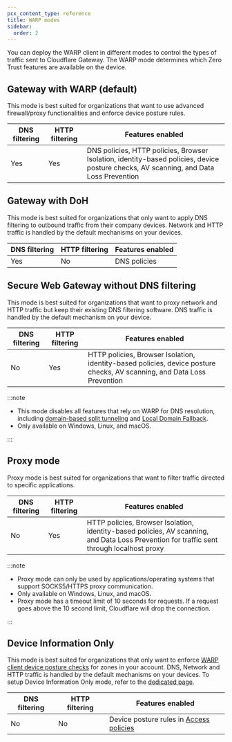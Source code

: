 ```yaml
---
pcx_content_type: reference
title: WARP modes
sidebar:
  order: 2
---
```


You can deploy the WARP client in different modes to control the types of traffic sent to Cloudflare Gateway. The WARP mode determines which Zero Trust features are available on the device.

## Gateway with WARP (default)

This mode is best suited for organizations that want to use advanced firewall/proxy functionalities and enforce device posture rules.

| DNS filtering | HTTP filtering | Features enabled                                                                                                                      |
| ------------- | -------------- | ------------------------------------------------------------------------------------------------------------------------------------- |
| Yes           | Yes            | DNS policies, HTTP policies, Browser Isolation, identity-based policies, device posture checks, AV scanning, and Data Loss Prevention |

## Gateway with DoH

This mode is best suited for organizations that only want to apply DNS filtering to outbound traffic from their company devices. Network and HTTP traffic is handled by the default mechanisms on your devices.

| DNS filtering | HTTP filtering | Features enabled |
| ------------- | -------------- | ---------------- |
| Yes           | No             | DNS policies     |

## Secure Web Gateway without DNS filtering

This mode is best suited for organizations that want to proxy network and HTTP traffic but keep their existing DNS filtering software. DNS traffic is handled by the default mechanism on your device.

| DNS filtering | HTTP filtering | Features enabled                                                                                                        |
| ------------- | -------------- | ----------------------------------------------------------------------------------------------------------------------- |
| No            | Yes            | HTTP policies, Browser Isolation, identity-based policies, device posture checks, AV scanning, and Data Loss Prevention |

:::note

- This mode disables all features that rely on WARP for DNS resolution, including [domain-based split tunneling](/cloudflare-one/connections/connect-devices/warp/configure-warp/route-traffic/split-tunnels/#domain-based-split-tunnels) and [Local Domain Fallback](/cloudflare-one/connections/connect-devices/warp/configure-warp/route-traffic/local-domains/).
- Only available on Windows, Linux, and macOS.

:::

## Proxy mode

Proxy mode is best suited for organizations that want to filter traffic directed to specific applications.

| DNS filtering | HTTP filtering | Features enabled                                                                                                                          |
| ------------- | -------------- | ----------------------------------------------------------------------------------------------------------------------------------------- |
| No            | Yes            | HTTP policies, Browser Isolation, identity-based policies, AV scanning, and Data Loss Prevention for traffic sent through localhost proxy |

:::note

- Proxy mode can only be used by applications/operating systems that support SOCKS5/HTTPS proxy communication.
- Only available on Windows, Linux, and macOS.
- Proxy mode has a timeout limit of 10 seconds for requests. If a request goes above the 10 second limit, Cloudflare will drop the connection.

:::

## Device Information Only

This mode is best suited for organizations that only want to enforce [WARP client device posture checks](/cloudflare-one/identity/devices/warp-client-checks/) for zones in your account. DNS, Network and HTTP traffic is handled by the default mechanisms on your devices. To setup Device Information Only mode, refer to the [dedicated page](/cloudflare-one/connections/connect-devices/warp/configure-warp/warp-modes/device-information-only/).

| DNS filtering | HTTP filtering | Features enabled                                                            |
| ------------- | -------------- | --------------------------------------------------------------------------- |
| No            | No             | Device posture rules in [Access policies](/cloudflare-one/policies/access/) |
